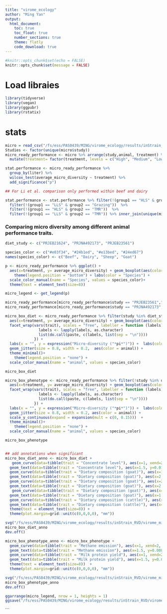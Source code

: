 ```yaml
---
title: "virome_ecology"
author: "Ming Yan"
output: 
  html_document:
    toc: true
    toc_float: true
    number_sections: true
    theme: flatly
    code_download: true
---
```


```r
#knitr::opts_chunk$set(echo = FALSE)
knitr::opts_chunk$set(message = FALSE)
```

# Load libraies

```r
library(tidyverse)
library(vegan)
library(ggpubr)
library(rstatix)
```


# stats
```r
micro = read_csv("/fs/ess/PAS0439/MING/virome_ecology/results/inStrain_RVD/micro_diversity.csv")
Studies <- factor(unique(micro$study))
micro_ready_performance <- micro %>% arrange(study,animal, treatment) %>% 
  mutate(treatment= factor(treatment, levels = c("High", "Medium", "Low", "HLS", "LLS", "Grazing", "TMR", "Basal", "NFC", "Protein", "Healthy", "SARA")))

stat.performance <- micro_ready_performance %>%
  group_by(liter) %>%
  wilcox_test(average_micro_diversity ~ treatment) %>%
  add_significance("p")

## For Li et al. comparison only performed within beef and dairy

stat.performance <- stat.performance %>% filter(!(group1 == "HLS" & group2 == "Grazing")) %>% 
  filter(!(group1 == "LLS" & group2 == "Grazing"))  %>% 
  filter(!(group1 == "HLS" & group2 == "TMR"))  %>% 
  filter(!(group1 == "LLS" & group2 == "TMR")) %>% inner_join(unique(micro[,c("liter", "trait")]), by = "liter")


```

### Comparing micro diversity among different animal performance traits. 
```r
diet_study <- c("PRJEB21624", "PRJNA492173", "PRJEB23561")

species_color <- c("#e03f34", "#24b1ed", "#e13bed", "#24ed67")
names(species_color) <- c("Beef", "Dairy", "Sheep", "Goat")

p <- micro_ready_performance %>% ggplot() + 
  aes(x=treatment, y= average_micro_diversity) + geom_boxplot(aes(color = animal))+
    theme(legend.position = "bottom") + labs(color = "Species") + 
  scale_color_manual(name = "Species", values = species_color)+
  theme(text = element_text(size=8))   

micro_legend <- get_legend(p)

micro_ready_performance[micro_ready_performance$study == "PRJEB23561","trait"] <- "Dietary composition (cattle)"
micro_ready_performance[micro_ready_performance$study == "PRJNA492173","trait"] <- "Dietary composition (goat)"

micro_box_diet <- micro_ready_performance %>% filter(study %in% diet_study) %>% ggplot() + 
  aes(x=treatment, y= average_micro_diversity) + geom_boxplot(aes(color = animal)) +
  facet_wrap(vars(trait), scales = "free", labeller = function (labels) {   # reduce space between the facet legend 
               labels <- lapply(labels, as.character)           
               list(do.call(paste, c(labels, list(sep = "\n"))))
             }) + 
  labs(x = "", y = expression("Micro-diversity ("*pi*")")) +  labs(color = "Species") +
  geom_jitter(size = 0.8, width = 0.2,  aes(color = animal)) +
  theme_minimal()+
    theme(legend.position = "none") + 
  scale_color_manual(name = "animal", values = species_color)

micro_box_diet

```

```r
micro_box_phenotype <- micro_ready_performance %>% filter(!study %in% diet_study) %>% ggplot() + 
  aes(x=treatment, y= average_micro_diversity) + geom_boxplot(aes(color = animal)) +
  facet_wrap(vars(trait), scales = "free", labeller = function (labels) {   # reduce space between the facet legend 
               labels <- lapply(labels, as.character)           
               list(do.call(paste, c(labels, list(sep = "\n"))))
             }) + 
  labs(x = "", y = expression("Micro-diversity ("*pi*")")) +  labs(color = "Species") +
  geom_jitter(size = 0.8, width = 0.2, aes(color = animal)) + 
  scale_y_continuous(expand = expansion(mult = c(0, 0.15)))  + 
  theme_minimal()+
    theme(legend.position = "none") + 
  scale_color_manual(name = "animal", values = species_color) 

micro_box_phenotype



```

```r
## add annotations when significant
micro_box_diet_anno <- micro_box_diet +
   geom_curve(data=tibble(trait = "Concentrate level"), aes(x=1, xend=2, y=0.013, yend=0.013), curvature = -0.1) +
  geom_text(data=tibble(trait = "Concentrate level"), aes(x=1.5, y=0.0135, label = "***" ), size=3) + 
  geom_curve(data=tibble(trait = "Dietary composition (goat)"), aes(x=1, xend=3, y=0.0063, yend=0.0063), curvature = -0.1) +
  geom_text(data=tibble(trait = "Dietary composition (goat)"), aes(x=2, y=0.0065, label = "***" ), size=3) + 
  geom_curve(data=tibble(trait = "Dietary composition (goat)"), aes(x=2, xend=3, y=0.005, yend=0.005), curvature = -0.1) +
  geom_text(data=tibble(trait = "Dietary composition (goat)"), aes(x=2.5, y=0.00515, label = "**" ), size=3) +
   geom_curve(data=tibble(trait = "Dietary composition (goat)"), aes(x=1, xend=2, y=0.006, yend=0.006), curvature = -0.1) +
  geom_text(data=tibble(trait = "Dietary composition (goat)"), aes(x=1.5, y=0.00615, label = "***" ), size=3) +
  geom_curve(data=tibble(trait = "Dietary composition (cattle)"), aes(x=3, xend=4, y=0.0075, yend=0.0075), curvature = -0.1) +
  geom_text(data=tibble(trait = "Dietary composition (cattle)"), aes(x=3.5, y=0.0078, label = "*" ), size=3) +
  theme(text = element_text(size=8)) +
  theme(plot.margin=grid::unit(c(0,0,0,0), "mm"))

svg("/fs/ess/PAS0439/MING/virome_ecology/results/inStrain_RVD/virome_micro_diet.svg", width = 5, height = 1.6)
micro_box_diet_anno 
dev.off()

```

```r
micro_box_phenotype_anno <- micro_box_phenotype +
  geom_curve(data=tibble(trait = "Methane emission"), aes(x=1, xend=2, y=0.0082, yend=0.0082), curvature = -0.1) +
  geom_text(data=tibble(trait = "Methane emission"), aes(x=1.5, y=0.00835, label = "*" ), size=3) +
  geom_curve(data=tibble(trait = "Milk protein yield"), aes(x=1, xend=2, y=0.0215, yend=0.0215), curvature = -0.1) +
  geom_text(data=tibble(trait = "Milk protein yield"), aes(x=1.5, y=0.0225, label = "**" ), size=3) +
  theme(text = element_text(size=8))  +
  theme(plot.margin=grid::unit(c(0,0,0,0), "mm")) 

svg("/fs/ess/PAS0439/MING/virome_ecology/results/inStrain_RVD/virome_micro_pheno.svg", width = 5, height = 2.5)
micro_box_phenotype_anno
dev.off()
```

```r
ggarrange(micro_legend, nrow = 1, heights = 1)
ggsave("/fs/ess/PAS0439/MING/virome_ecology/results/inStrain_RVD/virome_micro_legend.svg", width = 5, height = 1)
```
```
